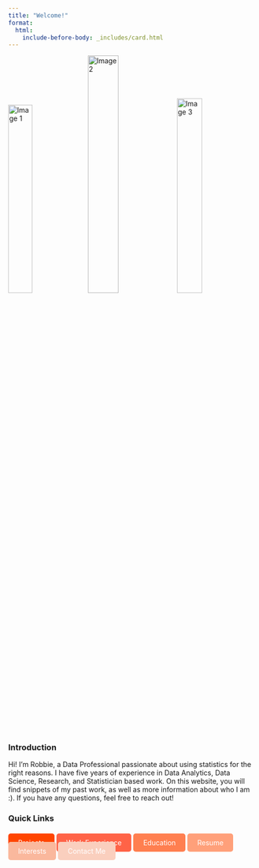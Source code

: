 ```yaml
---
title: "Welcome!"
format:
  html:
    include-before-body: _includes/card.html
---
```




<div class="image-row">
  <img src="images/1unedit.png" alt="Image 1" style="width:31.28755%">
  <img src="images/1.5.jpg" alt="Image 2" style="width:35.15%; filter: brightness(0.95);">
  <img src="images/2.PNG" alt="Image 3" style="width:31.81818%">
</div>

<h3> Introduction </h3>
<p> Hi! I'm Robbie, a Data Professional passionate about using statistics for the right reasons. I have five years of experience in Data Analytics, Data Science, Research, and Statistician based work. On this website, you will find snippets of my past work, as well as more information about who I am :). If you have any questions, feel free to reach out! </p>

<h3>Quick Links</h3>
<div style="display: flex; flex-wrap: wrap; gap: 10px; margin-top: 10px; align-items: flex-start;">
  <a href="projects.html" style="text-decoration: none; color: white; background-color: #FF4500; padding: 10px 20px; border-radius: 5px; flex: 1 1 auto; text-align: center;">Projects</a>
  <a href="work.html" style="text-decoration: none; color: white; background-color: #FF6347; padding: 10px 20px; border-radius: 5px; flex: 1 1 auto; text-align: center;">Work Experience</a>
  <a href="education.html" style="text-decoration: none; color: white; background-color: #FF7F50; padding: 10px 20px; border-radius: 5px; flex: 1 1 auto; text-align: center;">Education</a>
  <a href="resume.html" style="text-decoration: none; color: white; background-color: #FFA07A; padding: 10px 20px; border-radius: 5px; flex: 1 1 auto; text-align: center;">Resume</a>
  <a href="interest.html" style="text-decoration: none; color: white; background-color: #fab89d; padding: 10px 20px; border-radius: 5px; flex: 1 1 auto; text-align: center;">Interests</a>
  <a href="contact.html" style="text-decoration: none; color: white; background-color: #facfbe; padding: 10px 20px; border-radius: 5px; flex: 1 1 auto; text-align: center;">Contact Me</a>
</div>




